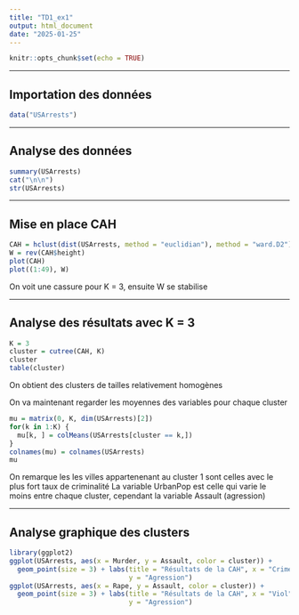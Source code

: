 ```yaml
---
title: "TD1_ex1"
output: html_document
date: "2025-01-25"
---
```


```r
knitr::opts_chunk$set(echo = TRUE)
```
---

## Importation des données

```r
data("USArrests")
```
---

## Analyse des données

```r
summary(USArrests)
cat("\n\n")
str(USArrests)
```
---

## Mise en place CAH

```r
CAH = hclust(dist(USArrests, method = "euclidian"), method = "ward.D2")
W = rev(CAH$height)
plot(CAH)
plot((1:49), W)
```

On voit une cassure pour K = 3, ensuite W se stabilise

---

## Analyse des résultats avec K = 3

```r
K = 3
cluster = cutree(CAH, K)
cluster
table(cluster)
```
On obtient des clusters de tailles relativement homogènes

On va maintenant regarder les moyennes des variables pour chaque cluster

```r
mu = matrix(0, K, dim(USArrests)[2])
for(k in 1:K) {
  mu[k, ] = colMeans(USArrests[cluster == k,])
}
colnames(mu) = colnames(USArrests)
mu
```
On remarque les les villes appartenenant au cluster 1 sont celles avec le plus fort taux de criminalité
La variable UrbanPop est celle qui varie le moins entre chaque cluster, cependant la variable Assault (agression)

---

## Analyse graphique des clusters

```r
library(ggplot2)
ggplot(USArrests, aes(x = Murder, y = Assault, color = cluster)) +
  geom_point(size = 3) + labs(title = "Résultats de la CAH", x = "Crime",
                              y = "Agression")
ggplot(USArrests, aes(x = Rape, y = Assault, color = cluster)) +
  geom_point(size = 3) + labs(title = "Résultats de la CAH", x = "Viol",
                              y = "Agression")
```






